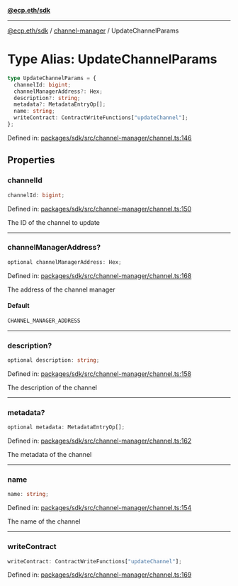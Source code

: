 [**@ecp.eth/sdk**](../../index.mdx)

***

[@ecp.eth/sdk](/sdk-reference/index.mdx) / [channel-manager](/sdk-reference/channel-manager/index.mdx) / UpdateChannelParams

# Type Alias: UpdateChannelParams

```ts
type UpdateChannelParams = {
  channelId: bigint;
  channelManagerAddress?: Hex;
  description?: string;
  metadata?: MetadataEntryOp[];
  name: string;
  writeContract: ContractWriteFunctions["updateChannel"];
};
```

Defined in: [packages/sdk/src/channel-manager/channel.ts:146](https://github.com/ecp-eth/comments-monorepo/blob/main/packages/sdk/src/channel-manager/channel.ts#L146)

## Properties

### channelId

```ts
channelId: bigint;
```

Defined in: [packages/sdk/src/channel-manager/channel.ts:150](https://github.com/ecp-eth/comments-monorepo/blob/main/packages/sdk/src/channel-manager/channel.ts#L150)

The ID of the channel to update

***

### channelManagerAddress?

```ts
optional channelManagerAddress: Hex;
```

Defined in: [packages/sdk/src/channel-manager/channel.ts:168](https://github.com/ecp-eth/comments-monorepo/blob/main/packages/sdk/src/channel-manager/channel.ts#L168)

The address of the channel manager

#### Default

```ts
CHANNEL_MANAGER_ADDRESS
```

***

### description?

```ts
optional description: string;
```

Defined in: [packages/sdk/src/channel-manager/channel.ts:158](https://github.com/ecp-eth/comments-monorepo/blob/main/packages/sdk/src/channel-manager/channel.ts#L158)

The description of the channel

***

### metadata?

```ts
optional metadata: MetadataEntryOp[];
```

Defined in: [packages/sdk/src/channel-manager/channel.ts:162](https://github.com/ecp-eth/comments-monorepo/blob/main/packages/sdk/src/channel-manager/channel.ts#L162)

The metadata of the channel

***

### name

```ts
name: string;
```

Defined in: [packages/sdk/src/channel-manager/channel.ts:154](https://github.com/ecp-eth/comments-monorepo/blob/main/packages/sdk/src/channel-manager/channel.ts#L154)

The name of the channel

***

### writeContract

```ts
writeContract: ContractWriteFunctions["updateChannel"];
```

Defined in: [packages/sdk/src/channel-manager/channel.ts:169](https://github.com/ecp-eth/comments-monorepo/blob/main/packages/sdk/src/channel-manager/channel.ts#L169)
